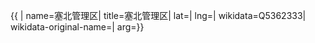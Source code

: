 {{ {{{1|PRC admin/showdata}}}|
name=塞北管理区|
title=塞北管理区|
lat=|
lng=|
wikidata=Q5362333|
wikidata-original-name=|
arg={{{arg|}}}}}